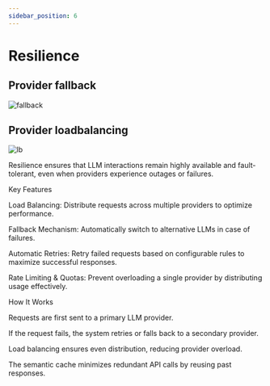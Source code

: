 ```yaml
---
sidebar_position: 6
---
```



# Resilience

## Provider fallback

![fallback](../../static/img/fallback.png)

## Provider loadbalancing

![lb](../../static/img/lb.png)


Resilience ensures that LLM interactions remain highly available and fault-tolerant, even when providers experience outages or failures.

Key Features

Load Balancing: Distribute requests across multiple providers to optimize performance.

Fallback Mechanism: Automatically switch to alternative LLMs in case of failures.

Automatic Retries: Retry failed requests based on configurable rules to maximize successful responses.

Rate Limiting & Quotas: Prevent overloading a single provider by distributing usage effectively.

How It Works

Requests are first sent to a primary LLM provider.

If the request fails, the system retries or falls back to a secondary provider.

Load balancing ensures even distribution, reducing provider overload.

The semantic cache minimizes redundant API calls by reusing past responses.
